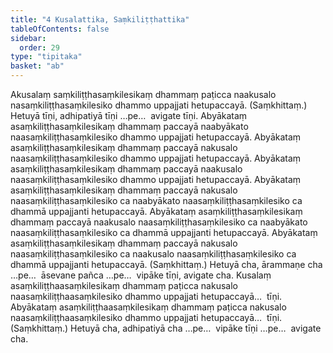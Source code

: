 ```yaml
---
title: "4 Kusalattika, Saṃkiliṭṭhattika"
tableOfContents: false
sidebar:
  order: 29
type: "tipitaka"
basket: "ab"
---
```



<DynamicBreadcrumb />

<Division number="15">

<Paragraph number="35">
Akusalaṃ saṃkiliṭṭhasaṃkilesikaṃ dhammaṃ paṭicca naakusalo nasaṃkiliṭṭhasaṃkilesiko dhammo uppajjati hetupaccayā. (Saṃkhittaṃ.) Hetuyā tīṇi, adhipatiyā tīṇi …pe…  avigate tīṇi.
</Paragraph>

<Paragraph number="36">
Abyākataṃ asaṃkiliṭṭhasaṃkilesikaṃ dhammaṃ paccayā naabyākato naasaṃkiliṭṭhasaṃkilesiko dhammo uppajjati hetupaccayā. Abyākataṃ asaṃkiliṭṭhasaṃkilesikaṃ dhammaṃ paccayā nakusalo naasaṃkiliṭṭhasaṃkilesiko dhammo uppajjati hetupaccayā. Abyākataṃ asaṃkiliṭṭhasaṃkilesikaṃ dhammaṃ paccayā naakusalo naasaṃkiliṭṭhasaṃkilesiko dhammo uppajjati hetupaccayā. Abyākataṃ asaṃkiliṭṭhasaṃkilesikaṃ dhammaṃ paccayā nakusalo naasaṃkiliṭṭhasaṃkilesiko ca naabyākato naasaṃkiliṭṭhasaṃkilesiko ca dhammā uppajjanti hetupaccayā. Abyākataṃ asaṃkiliṭṭhasaṃkilesikaṃ dhammaṃ paccayā naakusalo naasaṃkiliṭṭhasaṃkilesiko ca naabyākato naasaṃkiliṭṭhasaṃkilesiko ca dhammā uppajjanti hetupaccayā. Abyākataṃ asaṃkiliṭṭhasaṃkilesikaṃ dhammaṃ paccayā nakusalo naasaṃkiliṭṭhasaṃkilesiko ca naakusalo naasaṃkiliṭṭhasaṃkilesiko ca dhammā uppajjanti hetupaccayā. (Saṃkhittaṃ.) Hetuyā cha, ārammaṇe cha …pe…  āsevane pañca …pe…  vipāke tīṇi, avigate cha.
</Paragraph>

</Division>
<Division number="16">

<Paragraph number="37">
Kusalaṃ asaṃkiliṭṭhaasaṃkilesikaṃ dhammaṃ paṭicca nakusalo naasaṃkiliṭṭhaasaṃkilesiko dhammo uppajjati hetupaccayā…  tīṇi.
</Paragraph>

<Paragraph number="38">
Abyākataṃ asaṃkiliṭṭhaasaṃkilesikaṃ dhammaṃ paṭicca nakusalo naasaṃkiliṭṭhaasaṃkilesiko dhammo uppajjati hetupaccayā…  tīṇi. (Saṃkhittaṃ.)
</Paragraph>

<Paragraph number="39">
Hetuyā cha, adhipatiyā cha …pe…  vipāke tīṇi …pe…  avigate cha.
</Paragraph>
</Division>